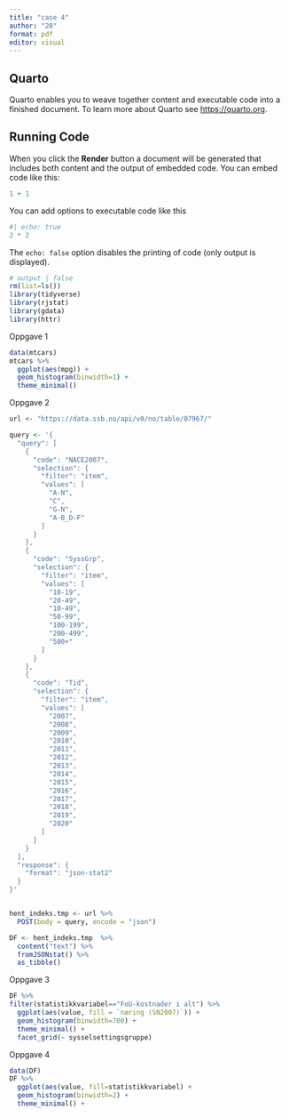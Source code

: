 ---
title: "case 4"
author: "20"
format: pdf
editor: visual
---

## Quarto

Quarto enables you to weave together content and executable code into a finished document. To learn more about Quarto see <https://quarto.org>.

## Running Code

When you click the **Render** button a document will be generated that includes both content and the output of embedded code. You can embed code like this:

```{r}
1 + 1
```

You can add options to executable code like this

```{r}
#| echo: true
2 * 2
```

The `echo: false` option disables the printing of code (only output is displayed).

```{r}
# output | false
rm(list=ls()) 
library(tidyverse)
library(rjstat)
library(gdata)
library(httr)
```

Oppgave 1

```{r}
data(mtcars)
mtcars %>%
  ggplot(aes(mpg)) +
  geom_histogram(binwidth=1) +
  theme_minimal()
```

Oppgave 2

```{r}
url <- "https://data.ssb.no/api/v0/no/table/07967/"

query <- '{
  "query": [
    {
      "code": "NACE2007",
      "selection": {
        "filter": "item",
        "values": [
          "A-N",
          "C",
          "G-N",
          "A-B_D-F"
        ]
      }
    },
    {
      "code": "SyssGrp",
      "selection": {
        "filter": "item",
        "values": [
          "10-19",
          "20-49",
          "10-49",
          "50-99",
          "100-199",
          "200-499",
          "500+"
        ]
      }
    },
    {
      "code": "Tid",
      "selection": {
        "filter": "item",
        "values": [
          "2007",
          "2008",
          "2009",
          "2010",
          "2011",
          "2012",
          "2013",
          "2014",
          "2015",
          "2016",
          "2017",
          "2018",
          "2019",
          "2020"
        ]
      }
    }
  ],
  "response": {
    "format": "json-stat2"
  }
}'


hent_indeks.tmp <- url %>%
  POST(body = query, encode = "json")

DF <- hent_indeks.tmp  %>%
  content("text") %>%
  fromJSONstat() %>%
  as_tibble()
```

Oppgave 3

```{r}
DF %>%
filter(statistikkvariabel=="FoU-kostnader i alt") %>%
  ggplot(aes(value, fill = `næring (SN2007)`)) +
  geom_histogram(binwidth=700) +
  theme_minimal() +
  facet_grid(~ sysselsettingsgruppe)
```

Oppgave 4

```{r}
data(DF)
DF %>%
  ggplot(aes(value, fill=statistikkvariabel) +
  geom_histogram(binwidth=2) +
  theme_minimal() +
```
